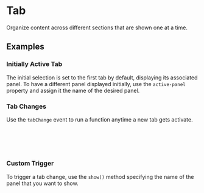 
<Meta of={TabStories} />

# Tab
<div className="lead">
  Organize content across different sections that are shown one at a time.
</div>

<Canvas of={TabStories.Default} />

<Controls of={TabStories.Default} />

## Examples

### Initially Active Tab

The initial selection is set to the first tab by default, displaying its associated panel.
To have a different panel displayed initially,
use the `active-panel` property and assign it the name of the desired panel.

<Canvas of={TabStories.ActivePanel} />

### Tab Changes

Use the `tabChange` event to run a function anytime a new tab gets activate.

```typescript
const tabs = document.querySelector('post-tabs') as HTMLPostTabsElement;
tabs.addEventListener('tabChange', (panelName: string) => {
  alert(`The panel named ${panelName} is now displayed.`);
});
```

### Custom Trigger

To trigger a tab change, use the `show()` method specifying the name of the panel that you want to show.

```typescript
const tabs = document.querySelector('post-tabs') as HTMLPostTabsElement;
tabs.show('myPanel');
```
